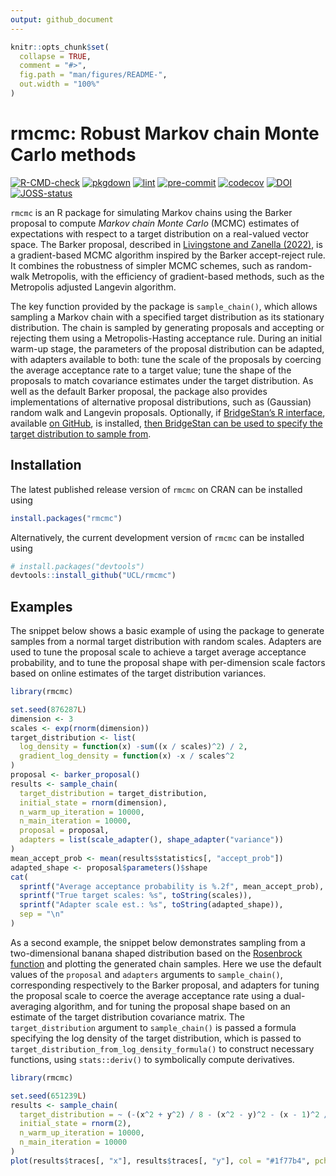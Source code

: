 ```yaml
---
output: github_document
---
```


<!-- README.md is generated from README.Rmd. Please edit that file -->

```r
knitr::opts_chunk$set(
  collapse = TRUE,
  comment = "#>",
  fig.path = "man/figures/README-",
  out.width = "100%"
)
```

# rmcmc: Robust Markov chain Monte Carlo methods

<!-- badges: start -->
[![R-CMD-check](https://github.com/UCL/rmcmc/actions/workflows/R-CMD-check.yaml/badge.svg)](https://github.com/UCL/rmcmc/actions/workflows/R-CMD-check.yaml)
[![pkgdown](https://github.com/UCL/rmcmc/actions/workflows/pkgdown.yaml/badge.svg)](https://github.com/UCL/rmcmc/actions/workflows/pkgdown.yaml)
[![lint](https://github.com/UCL/rmcmc/actions/workflows/lint.yaml/badge.svg)](https://github.com/UCL/rmcmc/actions/workflows/lint.yaml)
[![pre-commit](https://github.com/UCL/rmcmc/actions/workflows/pre-commit.yaml/badge.svg)](https://github.com/UCL/rmcmc/actions/workflows/pre-commit.yaml)
[![codecov](https://codecov.io/github/UCL/rmcmc/graph/badge.svg?token=PL8557fpgT)](https://app.codecov.io/github/UCL/rmcmc)
[![DOI](https://zenodo.org/badge/DOI/10.5281/zenodo.14804043.svg)](https://doi.org/10.5281/zenodo.14804043)
[![JOSS-status](https://joss.theoj.org/papers/b3d646dcf01299076e8a724ec8d909dc/status.svg)](https://joss.theoj.org/papers/b3d646dcf01299076e8a724ec8d909dc)
<!-- badges: end -->

`rmcmc` is an R package for simulating Markov chains using the Barker proposal
to compute _Markov chain Monte Carlo_ (MCMC) estimates of expectations with
respect to a target distribution on a real-valued vector space. 
The Barker proposal, described in [Livingstone and Zanella (2022)](https://doi.org/10.1111/rssb.12482), 
is a gradient-based MCMC algorithm inspired by the Barker accept-reject rule. 
It combines the robustness of simpler MCMC schemes, such as random-walk Metropolis, 
with the efficiency of gradient-based methods, such as the Metropolis adjusted Langevin algorithm.

The key function provided by the package is `sample_chain()`, 
which allows sampling a Markov chain with a specified target distribution as its stationary distribution.
The chain is sampled by generating proposals 
and accepting or rejecting them using a Metropolis-Hasting acceptance rule. 
During an initial warm-up stage, the parameters of the proposal distribution can be adapted, 
with adapters available to both: 
tune the scale of the proposals by coercing the average acceptance rate to a target value; 
tune the shape of the proposals to match covariance estimates under the target distribution. 
As well as the default Barker proposal, the package also provides implementations of alternative proposal distributions,
such as (Gaussian) random walk and Langevin proposals. 
Optionally, if [BridgeStan's R interface](https://roualdes.us/bridgestan/latest/languages/r.html),
available [on GitHub](https://github.com/roualdes/bridgestan), is installed, 
[then BridgeStan can be used to specify the target distribution to sample
from](https://github-pages.ucl.ac.uk/rmcmc/articles/interfacing-with-stan-models.html).

## Installation

The latest published release version of `rmcmc` on CRAN can be installed using

```r
install.packages("rmcmc")
```

Alternatively, the current development version of `rmcmc` can be installed using

``` r
# install.packages("devtools")
devtools::install_github("UCL/rmcmc")
```

## Examples

The snippet below shows a basic example of using the package to generate samples from a normal target distribution with random scales. 
Adapters are used to tune the proposal scale to achieve a target average acceptance probability,
and to tune the proposal shape with per-dimension scale factors based on online estimates of the target distribution variances.

```r
library(rmcmc)

set.seed(876287L)
dimension <- 3
scales <- exp(rnorm(dimension))
target_distribution <- list(
  log_density = function(x) -sum((x / scales)^2) / 2,
  gradient_log_density = function(x) -x / scales^2
)
proposal <- barker_proposal()
results <- sample_chain(
  target_distribution = target_distribution,
  initial_state = rnorm(dimension),
  n_warm_up_iteration = 10000,
  n_main_iteration = 10000,
  proposal = proposal,
  adapters = list(scale_adapter(), shape_adapter("variance"))
)
mean_accept_prob <- mean(results$statistics[, "accept_prob"])
adapted_shape <- proposal$parameters()$shape
cat(
  sprintf("Average acceptance probability is %.2f", mean_accept_prob),
  sprintf("True target scales: %s", toString(scales)),
  sprintf("Adapter scale est.: %s", toString(adapted_shape)),
  sep = "\n"
)
```

As a second example, the snippet below demonstrates sampling from a two-dimensional banana shaped distribution based on the [Rosenbrock function](https://en.wikipedia.org/wiki/Rosenbrock_function) and plotting the generated chain samples.
Here we use the default values of the `proposal` and `adapters` arguments to `sample_chain()`,
corresponding respectively to the Barker proposal, and adapters for tuning the proposal scale to coerce the average acceptance rate using a dual-averaging algorithm,
and for tuning the proposal shape based on an estimate of the target distribution covariance matrix.
The `target_distribution` argument to `sample_chain()` is passed a formula specifying the log density of the target distribution, which is passed to `target_distribution_from_log_density_formula()` to construct necessary functions,
using `stats::deriv()` to symbolically compute derivatives.


```r
library(rmcmc)

set.seed(651239L)
results <- sample_chain(
  target_distribution = ~ (-(x^2 + y^2) / 8 - (x^2 - y)^2 - (x - 1)^2 / 100),
  initial_state = rnorm(2),
  n_warm_up_iteration = 10000,
  n_main_iteration = 10000
)
plot(results$traces[, "x"], results$traces[, "y"], col = "#1f77b4", pch = 20)
```
